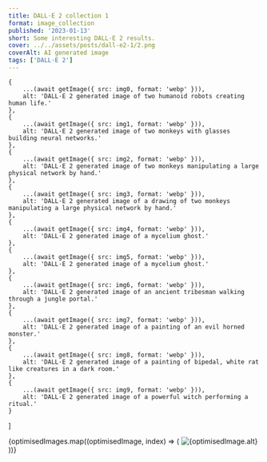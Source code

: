 ```yaml
---
title: DALL·E 2 collection 1
format: image_collection
published: '2023-01-13'
short: Some interesting DALL·E 2 results.
cover: ../../assets/posts/dall-e2-1/2.png
coverAlt: AI generated image
tags: ['DALL·E 2']
---
```



	{
		...(await getImage({ src: img0, format: 'webp' })),
		alt: 'DALL·E 2 generated image of two humanoid robots creating human life.'
	},
	{
		...(await getImage({ src: img1, format: 'webp' })),
		alt: 'DALL·E 2 generated image of two monkeys with glasses building neural networks.'
	},
	{
		...(await getImage({ src: img2, format: 'webp' })),
		alt: 'DALL·E 2 generated image of two monkeys manipulating a large physical network by hand.'
	},
	{
		...(await getImage({ src: img3, format: 'webp' })),
		alt: 'DALL·E 2 generated image of a drawing of two monkeys manipulating a large physical network by hand.'
	},
	{
		...(await getImage({ src: img4, format: 'webp' })),
		alt: 'DALL·E 2 generated image of a mycelium ghost.'
	},
	{
		...(await getImage({ src: img5, format: 'webp' })),
		alt: 'DALL·E 2 generated image of a mycelium ghost.'
	},
	{
		...(await getImage({ src: img6, format: 'webp' })),
		alt: 'DALL·E 2 generated image of an ancient tribesman walking through a jungle portal.'
	},
	{
		...(await getImage({ src: img7, format: 'webp' })),
		alt: 'DALL·E 2 generated image of a painting of an evil horned monster.'
	},
	{
		...(await getImage({ src: img8, format: 'webp' })),
		alt: 'DALL·E 2 generated image of a painting of bipedal, white rat like creatures in a dark room.'
	},
	{
		...(await getImage({ src: img9, format: 'webp' })),
		alt: 'DALL·E 2 generated image of a powerful witch performing a ritual.'
	}
]

<ImageGalleryWrapper>
	{optimisedImages.map((optimisedImage, index) => (
		<ImageGalleryButton index={index} client:load>
			<Image
				src={optimisedImage.rawOptions.src}
				alt={optimisedImage.alt}
				quality={100}
				densities={[1.5, 2, 3]}
				class="h-full w-full object-cover hover:sepia"
			/>
		</ImageGalleryButton>
	))}
</ImageGalleryWrapper>

<ImageGallery images={optimisedImages} client:load />
